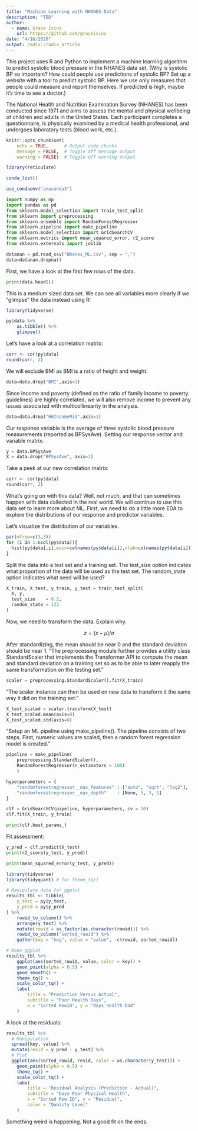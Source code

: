 ```yaml
---
title: "Machine Learning with NHANES Data"
description: "TBD"
author:
  - name: Grace Ivins
    url: https://github.com/graceivins
date: "4/16/2020"
output: radix::radix_article
---
```


This project uses R and Python to implement a machine learning algorithm to predict systolic blood pressure in the NHANES data set. (Why is systolic BP so important? How could people use predictions of systolic BP? Set up a website with a tool to predict systolic BP. Here we use only measures that people could measure and report themselves. If predicted is high, maybe it's time to see a doctor.)

The National Health and Nutrition Examination Survey (NHANES) has been conducted since 1971 and aims to assess the mental and physical wellbeing of children and adults in the United States. Each participant completes a questionnaire, is physically examined by a medical health professional, and undergoes laboratory tests (blood work, etc.). 

```r
knitr::opts_chunk$set(
    echo = TRUE,      # Output code chunks
    message = FALSE,  # Toggle off message output 
    warning = FALSE)  # Toggle off warning output
```

```r
library(reticulate)
```

```r
conda_list()
```

```r
use_condaenv("anaconda3")
```

```python
import numpy as np
import pandas as pd
from sklearn.model_selection import train_test_split
from sklearn import preprocessing
from sklearn.ensemble import RandomForestRegressor
from sklearn.pipeline import make_pipeline
from sklearn.model_selection import GridSearchCV
from sklearn.metrics import mean_squared_error, r2_score
from sklearn.externals import joblib
```

```python
datanan = pd.read_csv("Nhanes_ML.csv", sep = ",")
data=datanan.dropna()
```

First, we have a look at the first few rows of the data.

```python
print(data.head())
```

This is a medium sized data set. We can see all variables more clearly if we "glimpse" the data instead using R:

```r
library(tidyverse)

py$data %>% 
    as.tibble() %>%
    glimpse()
```

Let's have a look at a correlation matrix:

```r
corr <- cor(py$data)
round(corr, 2)
```

We will exclude BMI as BMI is a ratio of height and weight.

```python
data=data.drop("BMI",axis=1)
```

Since income and poverty (defined as the ratio of family income to poverty guidelines) are highly correlated, we will also remove income to prevent any issues associated with multicollinearity in the analysis.

```python
data=data.drop("HHIncomeMid",axis=1)
```

Our response variable is the average of three systolic blood pressure measurements (reported as BPSysAve). Setting our response vector and variable matrix:

```python
y = data.BPSysAve
X = data.drop("BPSysAve", axis=1)
```

Take a peek at our new correlation matrix:

```r
corr <- cor(py$data)
round(corr, 2)
```

What's going on with this data? Well, not much, and that can sometimes happen with data collected in the real world. We will continue to use this data set to learn more about ML. First, we need to do a little more EDA to explore the distributions of our response and predictor variables. 

Let's visualize the distribution of our variables.

```r
par(mfrow=c(3,3))
for (i in 1:ncol(py$data)){
  hist(py$data[,i],main=colnames(py$data[i]),xlab=colnames(py$data[i]))
}
```



Split the data into a test set and a training set. The test_size option indicates what proportion of the data will be used as the test set. The random_state option indicates what seed will be used?

```python
X_train, X_test, y_train, y_test = train_test_split(
  X, y,
  test_size    = 0.2,
  random_state = 123
)
```

Now, we need to transform the data. Explain why. 

$$z=(x-\mu)/\sigma$$

After standardizing, the mean should be near 0 and the standard deviaiton should be near 1. "The preprocessing module further provides a utility class StandardScaler that implements the Transformer API to compute the mean and standard deviation on a training set so as to be able to later reapply the same transformation on the testing set."

```python
scaler = preprocessing.StandardScaler().fit(X_train)
```

"The scaler instance can then be used on new data to transform it the same way it did on the training set:"

```python
X_test_scaled = scaler.transform(X_test)
X_test_scaled.mean(axis=0)
X_test_scaled.std(axis=0)
```

"Setup an ML pipeline using make_pipeline(). The pipeline consists of two steps. First, numeric values are scaled, then a random forest regression model is created."

```python
pipeline = make_pipeline(
    preprocessing.StandardScaler(),
    RandomForestRegressor(n_estimators = 100)
    )
```

```python
hyperparameters = {
    "randomforestregressor__max_features" : ["auto", "sqrt", "log2"],
    "randomforestregressor__max_depth"    : [None, 5, 3, 1]
}
```

```python
clf = GridSearchCV(pipeline, hyperparameters, cv = 10)
clf.fit(X_train, y_train)
```

```python
print(clf.best_params_)
```

Fit assessment:

```python
y_pred = clf.predict(X_test)
print(r2_score(y_test, y_pred))
```

```python
print(mean_squared_error(y_test, y_pred))
```

```r
library(tidyverse)
library(tidyquant) # for theme_tq()

# Manipulate data for ggplot
results_tbl <- tibble(
    y_test = py$y_test,
    y_pred = py$y_pred
) %>%
    rowid_to_column() %>%
    arrange(y_test) %>%
    mutate(rowid = as_factor(as.character(rowid))) %>%
    rowid_to_column("sorted_rowid") %>%
    gather(key = "key", value = "value", -c(rowid, sorted_rowid)) 

# Make ggplot
results_tbl %>%
    ggplot(aes(sorted_rowid, value, color = key)) +
    geom_point(alpha = 0.5) +
    geom_smooth() + 
    theme_tq() +
    scale_color_tq() +
    labs(
        title = "Prediction Versus Actual",
        subtitle = "Poor Health Days",
        x = "Sorted RowID", y = "days health bad"
    )
```

A look at the residuals:

```r
results_tbl %>%
  # Manipulation
  spread(key, value) %>%
  mutate(resid = y_pred - y_test) %>%
  # Plot
  ggplot(aes(sorted_rowid, resid, color = as.character(y_test))) +
    geom_point(alpha = 0.5) +
    theme_tq() +
    scale_color_tq() +
    labs(
        title = "Residual Analysis (Prediction - Actual)",
        subtitle = "Days Poor Physical Health",
        x = "Sorted Row ID", y = "Residual",
        color = "Quality Level"
    )
```

Something weird is happening. Not a good fit on the ends.